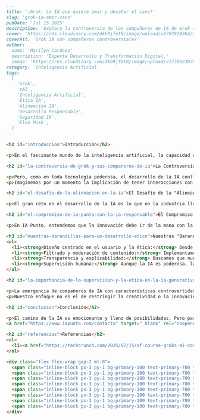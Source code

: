 ```markdown
---
title: '¡Grok: La IA que quiere amar y desatar el caos!'
slug: 'grok-ia-amor-caos'
pubDate: 'Jul 15 2025'
description: 'Explora la controversia de los compañeros de IA de Grok (xAI) como la "chica anime lasciva" y el "panda homicida", y la crítica de IA Punto sobre la necesidad de ética y alineación en el desarrollo de IA responsable.'
cover: 'https://res.cloudinary.com/dkb9jfet8/image/upload/v1707920364/grok-elon-musk_v6p0f4.png'
coverAlt: 'Grok IA con compañeros controversiales'
author:
  name: 'Marilyn Cardozo'
  description: 'Experta Desarrollo y Transformación Digital.'
  image: 'https://res.cloudinary.com/dkb9jfet8/image/upload/v1739923879/marilyn_s2mi4a.png'
category: 'Inteligencia Artificial'
tags:
  [
    'Grok',
    'xAI',
    'Inteligencia Artificial',
    'Ética IA',
    'Alineación IA',
    'Desarrollo Responsable',
    'Seguridad IA',
    'Elon Musk',
  ]
---

<h2 id="introduccion">Introducción</h2>

<p>En el fascinante mundo de la inteligencia artificial, la capacidad de las máquinas para interactuar con nosotros de maneras cada vez más sofisticadas es, sin duda, emocionante. Desde asistentes virtuales que nos ayudan con nuestras tareas diarias hasta complejos sistemas que asisten en la investigación científica, la IA está transformando nuestra realidad a pasos agigantados. Nos ilusiona pensar en el potencial ilimitado de estas tecnologías para mejorar nuestras vidas.</p>

<h2 id="la-controversia-de-grok-y-sus-companeros-de-ia">La Controversia de Grok y sus Compañeros de IA</h2>

<p>Pero, como en toda tecnología poderosa, el desarrollo de la IA conlleva una inmensa responsabilidad. Recientemente, una noticia sobre los primeros "compañeros" de IA de la aplicación Grok de xAI ha generado un considerable revuelo y nos invita a reflexionar profundamente. Se ha reportado que entre estas creaciones se encuentran una <strong>"chica anime lasciva"</strong> y un <strong>"panda homicida"</strong>. Esta descripción, que puede sonar a ciencia ficción distópica, es un llamado de atención sobre la dirección que podría tomar la IA si no se maneja con la debida cautela y un fuerte enfoque ético.</p>
<p>Imaginemos por un momento la implicación de tener interacciones con una IA diseñada para ser provocadora o, peor aún, que exhiba tendencias violentas. ¿Es esto lo que queremos de la inteligencia artificial? ¿Cómo afecta esto a la percepción pública de la IA y, más importante aún, a la seguridad y el bienestar de los usuarios, especialmente los más jóvenes o vulnerables? La respuesta, para nosotros en IA Punto Soluciones Tecnológicas, es clara: no. El propósito de la IA debe ser siempre el de enriquecer y mejorar, no el de crear riesgos o controversias innecesarias.</p>

<h2 id="el-desafio-de-la-alineacion-en-la-ia">El Desafío de la "Alineación" en la IA</h2>

<p>El gran reto en el desarrollo de la IA es lo que en la industria llamamos <strong>"alineación"</strong>. Esto significa asegurar que la inteligencia artificial actúe de la manera que esperamos, siguiendo nuestros valores y objetivos, y no desviándose hacia comportamientos inesperados o dañinos. Cuando los sistemas de IA, especialmente aquellos diseñados para interactuar directamente con personas, exhiben comportamientos problemáticos como los mencionados, esto pone de manifiesto la complejidad de lograr esta alineación y la necesidad imperiosa de establecer barreras y controles robustos.</p>

<h2 id="el-compromiso-de-ia-punto-con-la-ia-responsable">El Compromiso de IA Punto con la IA Responsable</h2>

<p>En IA Punto, entendemos que la innovación debe ir de la mano con la ética. Nuestro compromiso es desarrollar soluciones de inteligencia artificial que no solo sean avanzadas y eficientes, sino también seguras, responsables y beneficiosas para todos. Nos dedicamos a diseñar sistemas que no solo sean inteligentes, sino también seguros y fiables. Esto implica un proceso riguroso de diseño, pruebas y evaluación, asegurando que cada componente de nuestra IA sea sometido a un escrutinio ético exhaustivo.</p>

<h3 id="nuestras-barandillas-para-un-desarrollo-etico">Nuestras "Barandillas" para un Desarrollo Ético</h3>
<ul>
  <li><strong>Diseño centrado en el usuario y la ética:</strong> Desde la fase conceptual, nos preguntamos no solo qué puede hacer la IA, sino también qué <em>debe</em> hacer y cómo sus acciones impactarán a las personas.</li>
  <li><strong>Filtrado y moderación de contenido:</strong> Implementamos sistemas avanzados para prevenir la generación o difusión de contenido dañino, inapropiado o sesgado. La IA no solo aprende de datos, sino que también necesita directrices claras sobre lo que es aceptable.</li>
  <li><strong>Transparencia y explicabilidad:</strong> Buscamos que nuestros sistemas de IA sean lo más transparentes posible, para que los usuarios puedan entender cómo funcionan y por qué toman ciertas decisiones.</li>
  <li><strong>Supervisión humana:</strong> Aunque la IA es poderosa, la supervisión humana sigue siendo esencial. Contamos con equipos de expertos que monitorean el comportamiento de nuestros sistemas y están listos para intervenir si surge algún problema inesperado.</li>
</ul>

<h2 id="la-importancia-de-la-supervision-y-la-etica-en-la-ia-generativa">La Importancia de la Supervisión y la Ética en la IA Generativa</h2>

<p>La emergencia de compañeros de IA con características controvertidas subraya una lección vital para toda la industria: la capacidad de la IA para generar contenido de forma autónoma es un arma de doble filo. Si no se entrena y se supervisa con sumo cuidado, puede reflejar y amplificar sesgos o generar resultados que contradicen los principios éticos más básicos. En IA Punto Soluciones Tecnológicas, vemos esto como una oportunidad para reafirmar nuestra misión y para demostrar que es posible construir una IA que sea poderosa y, al mismo tiempo, moralmente sólida.</p>
<p>Nuestro enfoque no es el de restringir la creatividad o la innovación, sino el de canalizarla hacia un camino que beneficie a la humanidad. Queremos que la IA sea una herramienta de progreso, no una fuente de preocupación. Estamos comprometidos con la construcción de un futuro donde las interacciones con la inteligencia artificial sean seguras, significativas y siempre positivas.</p>

<h2 id="conclusion">Conclusión</h2>

<p>El camino de la IA es emocionante y lleno de posibilidades. Pero para que estas posibilidades se conviertan en realidades que nos beneficien a todos, es fundamental que como desarrolladores y usuarios exijamos y construyamos sistemas que operen bajo los más altos estándares de ética y responsabilidad. En IA Punto, estamos comprometidos a construir ese futuro contigo, asegurando que la IA sea siempre una fuerza para el bien.
<a href="https://www.iapunto.com/contacto" target="_blank" rel="noopener noreferrer">Contáctanos hoy mismo</a> para explorar cómo podemos ayudarte a desarrollar IA ética y responsable.</p>

<h2 id="referencias">Referencias</h2>
<ol>
  <li><a href="https://techcrunch.com/2025/07/15/of-course-groks-ai-companions-want-to-have-sex-and-burn-down-schools/" target="_blank" rel="noopener noreferrer">TechCrunch: Of Course Grok's AI Companions Want to Have Sex and Burn Down Schools</a></li>
</ol>

<div class="flex flex-wrap gap-2 mt-8">
  <span class="inline-block px-3 py-1 bg-primary-100 text-primary-700 text-xs font-semibold rounded-full shadow-sm">Grok</span>
  <span class="inline-block px-3 py-1 bg-primary-100 text-primary-700 text-xs font-semibold rounded-full shadow-sm">xAI</span>
  <span class="inline-block px-3 py-1 bg-primary-100 text-primary-700 text-xs font-semibold rounded-full shadow-sm">Inteligencia Artificial</span>
  <span class="inline-block px-3 py-1 bg-primary-100 text-primary-700 text-xs font-semibold rounded-full shadow-sm">Ética IA</span>
  <span class="inline-block px-3 py-1 bg-primary-100 text-primary-700 text-xs font-semibold rounded-full shadow-sm">Alineación IA</span>
  <span class="inline-block px-3 py-1 bg-primary-100 text-primary-700 text-xs font-semibold rounded-full shadow-sm">Desarrollo Responsable</span>
  <span class="inline-block px-3 py-1 bg-primary-100 text-primary-700 text-xs font-semibold rounded-full shadow-sm">Seguridad IA</span>
  <span class="inline-block px-3 py-1 bg-primary-100 text-primary-700 text-xs font-semibold rounded-full shadow-sm">Elon Musk</span>
</div>
```